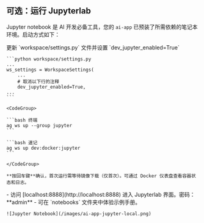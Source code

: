 ## 可选：运行 Jupyterlab

Jupyter notebook 是 AI 开发必备工具，您的 `ai-app` 已预装了所需依赖的笔记本环境。启动方式如下：

<Steps>
  <Step title="启用 Jupyter">
    更新 `workspace/settings.py` 文件并设置 `dev_jupyter_enabled=True`

    ```python workspace/settings.py
    ...
    ws_settings = WorkspaceSettings(
        ...
        # 取消以下行的注释
        dev_jupyter_enabled=True,
    ...
    ```

  </Step>
  <Step title="启动 Jupyter">

    <CodeGroup>

    ```bash 终端
    ag ws up --group jupyter
    ```

    ```bash 速记
    ag ws up dev:docker:jupyter
    ```

    </CodeGroup>

    **按回车键**确认，首次运行需等待镜像下载（仅首次）。可通过 Docker 仪表盘查看容器状态和日志。

  </Step>
  <Step title="查看 JupyterLab 界面">
    - 访问 [localhost:8888](http://localhost:8888) 进入 Jupyterlab 界面。密码：**admin**
    - 可在 `notebooks` 文件夹中体验示例手册。

    ![Jupyter Notebook](/images/ai-app-jupyter-local.png)

  </Step>
</Steps>